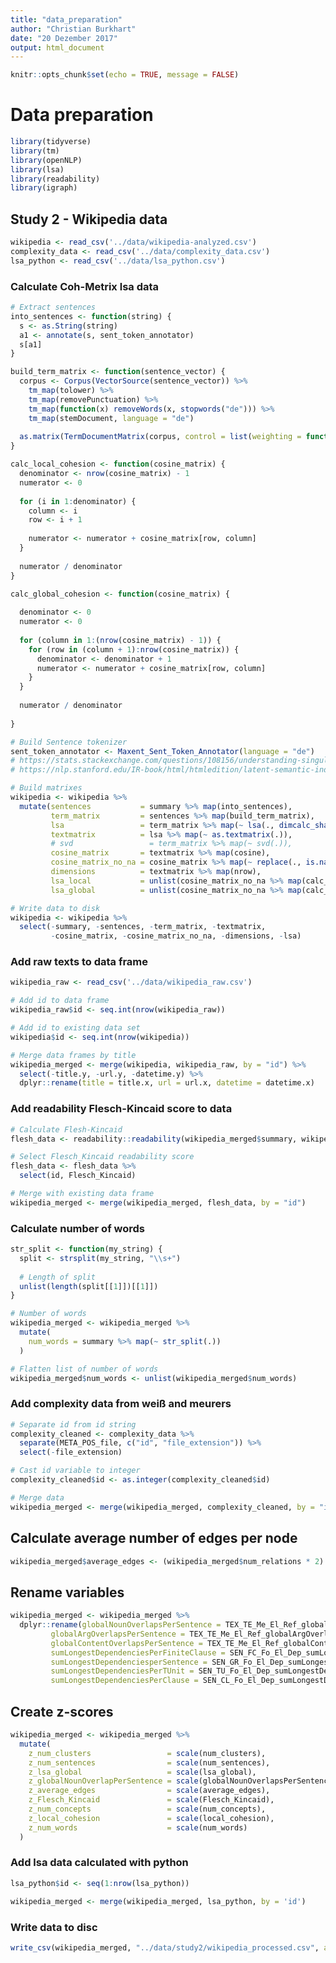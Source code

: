 ```yaml
---
title: "data_preparation"
author: "Christian Burkhart"
date: "20 Dezember 2017"
output: html_document
---
```


```r
knitr::opts_chunk$set(echo = TRUE, message = FALSE)
```

# Data preparation

```r
library(tidyverse)
library(tm)
library(openNLP)
library(lsa)
library(readability)
library(igraph)
```

## Study 2 - Wikipedia data

```r
wikipedia <- read_csv('../data/wikipedia-analyzed.csv')
complexity_data <- read_csv('../data/complexity_data.csv')
lsa_python <- read_csv('../data/lsa_python.csv')
```

### Calculate Coh-Metrix lsa data

```r
# Extract sentences
into_sentences <- function(string) {
  s <- as.String(string)
  a1 <- annotate(s, sent_token_annotator)
  s[a1]
}

build_term_matrix <- function(sentence_vector) {
  corpus <- Corpus(VectorSource(sentence_vector)) %>%
    tm_map(tolower) %>%
    tm_map(removePunctuation) %>%
    tm_map(function(x) removeWords(x, stopwords("de"))) %>%
    tm_map(stemDocument, language = "de")
  
  as.matrix(TermDocumentMatrix(corpus, control = list(weighting = function(x) weightTfIdf(x, normalize = FALSE))))
}

calc_local_cohesion <- function(cosine_matrix) {
  denominator <- nrow(cosine_matrix) - 1
  numerator <- 0
  
  for (i in 1:denominator) {
    column <- i
    row <- i + 1
    
    numerator <- numerator + cosine_matrix[row, column]
  }
  
  numerator / denominator
}

calc_global_cohesion <- function(cosine_matrix) {
  
  denominator <- 0
  numerator <- 0
  
  for (column in 1:(nrow(cosine_matrix) - 1)) {
    for (row in (column + 1):nrow(cosine_matrix)) {
      denominator <- denominator + 1
      numerator <- numerator + cosine_matrix[row, column]
    }
  }
  
  numerator / denominator
  
}

# Build Sentence tokenizer
sent_token_annotator <- Maxent_Sent_Token_Annotator(language = "de")
# https://stats.stackexchange.com/questions/108156/understanding-singular-value-decomposition-in-the-context-of-lsi
# https://nlp.stanford.edu/IR-book/html/htmledition/latent-semantic-indexing-1.html

# Build matrixes
wikipedia <- wikipedia %>%
  mutate(sentences           = summary %>% map(into_sentences),
         term_matrix         = sentences %>% map(build_term_matrix),
         lsa                 = term_matrix %>% map(~ lsa(., dimcalc_share(share = 0.5))),
         textmatrix          = lsa %>% map(~ as.textmatrix(.)),
         # svd                 = term_matrix %>% map(~ svd(.)),
         cosine_matrix       = textmatrix %>% map(cosine),
         cosine_matrix_no_na = cosine_matrix %>% map(~ replace(., is.nan(.), 0)),
         dimensions          = textmatrix %>% map(nrow),
         lsa_local           = unlist(cosine_matrix_no_na %>% map(calc_local_cohesion)),
         lsa_global          = unlist(cosine_matrix_no_na %>% map(calc_global_cohesion)))

# Write data to disk
wikipedia <- wikipedia %>%
  select(-summary, -sentences, -term_matrix, -textmatrix,
         -cosine_matrix, -cosine_matrix_no_na, -dimensions, -lsa)
```

### Add raw texts to data frame

```r
wikipedia_raw <- read_csv('../data/wikipedia_raw.csv')
```

```r
# Add id to data frame
wikipedia_raw$id <- seq.int(nrow(wikipedia_raw))

# Add id to existing data set
wikipedia$id <- seq.int(nrow(wikipedia))

# Merge data frames by title
wikipedia_merged <- merge(wikipedia, wikipedia_raw, by = "id") %>%
  select(-title.y, -url.y, -datetime.y) %>%
  dplyr::rename(title = title.x, url = url.x, datetime = datetime.x)
```

### Add readability Flesch-Kincaid score to data

```r
# Calculate Flesh-Kincaid
flesh_data <- readability::readability(wikipedia_merged$summary, wikipedia_merged$id)

# Select Flesch_Kincaid readability score
flesh_data <- flesh_data %>%
  select(id, Flesch_Kincaid)

# Merge with existing data frame
wikipedia_merged <- merge(wikipedia_merged, flesh_data, by = "id")
```


### Calculate number of words

```r
str_split <- function(my_string) {
  split <- strsplit(my_string, "\\s+")
  
  # Length of split
  unlist(length(split[[1]])[[1]])
}

# Number of words
wikipedia_merged <- wikipedia_merged %>%
  mutate(
    num_words = summary %>% map(~ str_split(.))
  )

# Flatten list of number of words
wikipedia_merged$num_words <- unlist(wikipedia_merged$num_words)
```

### Add complexity data from weiß and meurers

```r
# Separate id from id string
complexity_cleaned <- complexity_data %>%
  separate(META_POS_file, c("id", "file_extension")) %>%
  select(-file_extension)

# Cast id variable to integer
complexity_cleaned$id <- as.integer(complexity_cleaned$id)

# Merge data
wikipedia_merged <- merge(wikipedia_merged, complexity_cleaned, by = "id")
```

## Calculate average number of edges per node

```r
wikipedia_merged$average_edges <- (wikipedia_merged$num_relations * 2) / wikipedia_merged$num_concepts
```

## Rename variables

```r
wikipedia_merged <- wikipedia_merged %>%
  dplyr::rename(globalNounOverlapsPerSentence = TEX_TE_Me_El_Ref_globalNounOverlapsPerSentence,
         globalArgOverlapsPerSentence = TEX_TE_Me_El_Ref_globalArgOverlapsPerSentence,
         globalContentOverlapsPerSentence = TEX_TE_Me_El_Ref_globalContentOverlapsPerSentence,
         sumLongestDependenciesPerFiniteClause = SEN_FC_Fo_El_Dep_sumLongestDependenciesPerFiniteClause,
         sumLongestDependenciesperSentence = SEN_GR_Fo_El_Dep_sumLongestDependenciesPerSentence,
         sumLongestDependenciesPerTUnit = SEN_TU_Fo_El_Dep_sumLongestDependenciesPerTUnit,
         sumLongestDependenciesPerClause = SEN_CL_Fo_El_Dep_sumLongestDependenciesPerClause)
```

## Create z-scores

```r
wikipedia_merged <- wikipedia_merged %>%
  mutate(
    z_num_clusters                 = scale(num_clusters),
    z_num_sentences                = scale(num_sentences),
    z_lsa_global                   = scale(lsa_global),
    z_globalNounOverlapPerSentence = scale(globalNounOverlapsPerSentence),
    z_average_edges                = scale(average_edges),
    z_Flesch_Kincaid               = scale(Flesch_Kincaid),
    z_num_concepts                 = scale(num_concepts),
    z_local_cohesion               = scale(local_cohesion),
    z_num_words                    = scale(num_words)
  )
```

### Add lsa data calculated with python

```r
lsa_python$id <- seq(1:nrow(lsa_python))

wikipedia_merged <- merge(wikipedia_merged, lsa_python, by = 'id')
```

### Write data to disc

```r
write_csv(wikipedia_merged, "../data/study2/wikipedia_processed.csv", append = FALSE)
```






